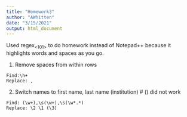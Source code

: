 ```yaml
---
title: "Homework3"
author: "AWhitten"
date: "3/15/2021"
output: html_document
---
```

Used regex~<101>~ to do homework instead of Notepad++ because it highlights words and spaces as you go.

1. Remove spaces from within rows
```
Find:\h+
Replace: ,
```

2. Switch names to first name, last name (institution) # () did not work
```
Find: (\w+),\s(\w+),\s(\w*.*)
Replace: \2 \1 (\3)
```